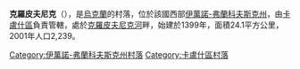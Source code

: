 {{coord|49|1|59|N|24|15|47|E|scale:30000|display=title}}

'''克羅皮夫尼克'''（{{lang-uk|Кропивник}}），是[[烏克蘭|烏克蘭]]的村落，位於該國西部[[伊萬諾-弗蘭科夫斯克州|伊萬諾-弗蘭科夫斯克州]]，由[[卡盧什區|卡盧什區]]負責管轄，處於[[克羅皮夫尼克河|克羅皮夫尼克河]]畔，始建於1399年，面積24.1平方公里，2001年人口2,239。

{{DEFAULTSORT:Кропивник}}
[[Category:伊萬諾-弗蘭科夫斯克州村落|Category:伊萬諾-弗蘭科夫斯克州村落]]
[[Category:卡盧什區村落|Category:卡盧什區村落]]


{{IvanoFrankivsk-geo-stub}}